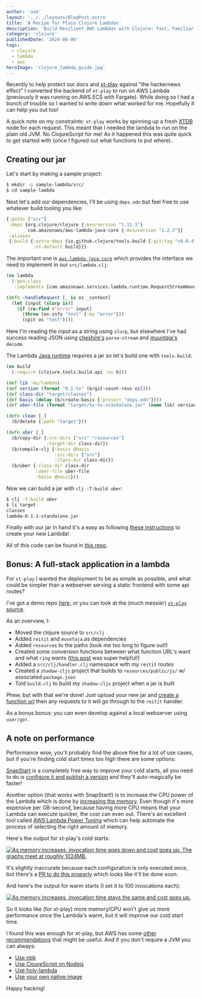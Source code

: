 ```yaml
---
author: 'osm'
layout: '../../layouts/BlogPost.astro'
title: 'A Recipe for Plain Clojure Lambdas'
description: 'Build Resilient AWS Lambdas with Clojure: Fast, Familiar, and Simple Setup'
category: 'clojure'
publishedDate: '2024-06-06'
tags:
  - clojure
  - lambda
  - aws
heroImage: 'clojure_lambda_guide.jpg'
---
```



Recently to help protect our docs and [xt-play](https://play.xtdb.com) against
"the hackernews effect" I converted the backend of `xt-play` to run on AWS
Lambda (previously it was running on AWS ECS with Fargate). While doing so I
had a bunch of trouble so I wanted to write down what worked for me. Hopefully
it can help you out too!

A quick note on my constraints: `xt-play` works by spinning up a fresh [XTDB](https://xtdb.com)
node for each request. This meant that I needed the lambda to run on the plain
old JVM. No ClojureScript for me! As it happened this was quite quick to get
started with (once I figured out what functions to put where).



## Creating our jar

Let's start by making a sample project:

```sh
$ mkdir -p sample-lambda/src/
$ cd sample-lambda
```

Next let's add our dependencies, I'll be using `deps.edn` but feel free to use
whatever build tooling you like:
```clojure
{:paths ["src"]
 :deps {org.clojure/clojure {:mvn/version "1.11.1"}
        com.amazonaws/aws-lambda-java-core {:mvn/version "1.2.3"}}
 :aliases
 {:build {:extra-deps {io.github.clojure/tools.build {:git/tag "v0.8.4" :git/sha "8c3cd69"}}
          :ns-default build}}}
```

The important one is [`aws-lambda-java-core`](https://mvnrepository.com/artifact/com.amazonaws/aws-lambda-java-core)
which provides the interface we need to implement in our `src/lambda.clj`:
```clojure
(ns lambda
  (:gen-class
   :implements [com.amazonaws.services.lambda.runtime.RequestStreamHandler]))

(defn -handleRequest [_ is os _context]
  (let [input (slurp is)]
    (if (re-find #"error" input)
      (throw (ex-info "test" {:my "error"}))
      (spit os "test"))))
```

Here I'm reading the input as a string using `slurp`, but elsewhere I've had
success reading JSON using [cheshire's](https://github.com/dakrone/cheshire)
`parse-stream` and [muuntaja's](https://github.com/metosin/muuntaja) `decode`.

The Lambda [Java runtime](https://docs.aws.amazon.com/lambda/latest/dg/lambda-java.html)
requires a jar so let's build one with `tools.build`:
```clojure
(ns build
  (:require [clojure.tools.build.api :as b]))

(def lib 'my/lambda)
(def version (format "0.1.%s" (b/git-count-revs nil)))
(def class-dir "target/classes")
(def basis (delay (b/create-basis {:project "deps.edn"})))
(def uber-file (format "target/%s-%s-standalone.jar" (name lib) version))

(defn clean [_]
  (b/delete {:path "target"}))

(defn uber [_]
  (b/copy-dir {:src-dirs ["src" "resources"]
               :target-dir class-dir})
  (b/compile-clj {:basis @basis
                  :src-dirs ["src"]
                  :class-dir class-dir})
  (b/uber {:class-dir class-dir
           :uber-file uber-file
           :basis @basis}))
```

Now we can build a jar with `clj -T:build uber`:

```sh
$ clj -T:build uber
$ ls target
classes
lambda-0.1.1-standalone.jar
```

Finally with our jar in hand it's a easy as following [these instructions](https://docs.aws.amazon.com/lambda/latest/dg/java-package.html#java-package-console)
to create your new Lambda!

All of this code can be found in [this repo](https://github.com/juxt/plain-clojure-lambda).



## Bonus: A full-stack application in a lambda

For `xt-play` I wanted the deployment to be as simple as possible, and what could
be simpler than a webserver serving a static frontend with some api routes?

I've got a demo repo [here](https://github.com/juxt/plain-clojure-lambda/tree/reitit-function-url),
or you can look at the (much messier) [`xt-play` source](https://github.com/xtdb/xt-fiddle/tree/4257436e744838c714be33c28ec053875e3fae83).

As an overview, I:
- Moved the clojure source to `src/clj`
- Added `reitit` and `muuntaja` as dependencies
- Added `resources` to the paths (took me too long to figure out!)
- Created some conversion functions between what function URL's want and what `ring` wants ([this post](https://sideshowcoder.com/2018/05/11/clojure-ring-api-gateway-lambda/) was super helpful!)
- Added a `src/clj/handler.clj` namespace with my `reitit` routes
- Created a `shadow-cljs` project that builds to `resources/public/js/` w/ associated `package.json`
- Told `build.clj` to build my `shadow-cljs` project when a jar is built

Phew, but with that we're done!
Just upload your new jar and [create a function url](https://docs.aws.amazon.com/lambda/latest/dg/urls-configuration.html#create-url-console)
then any requests to it will go through to the `reitit` handler.

As a bonus bonus: you can even develop against a local webserver using `user/go!`.



## A note on performance

Performance wise, you'll probably find the above fine for a lot of use cases,
but if you're finding cold start times too high there are some options:

[SnapStart](https://docs.aws.amazon.com/lambda/latest/dg/snapstart.html)
is a completely free way to improve your cold starts, all you need to do is
[configure it and publish a version](https://docs.aws.amazon.com/lambda/latest/dg/snapstart-activate.html)
and they'll auto-magically be faster!

Another option (that works with SnapStart!) is to increase the CPU power of the
Lambda which is done by [increasing the memory](https://docs.aws.amazon.com/lambda/latest/operatorguide/computing-power.html).
Even though it's more expensive per GB-second, because having more CPU means
that your Lambda can execute quicker, the cost can even out. There's an
excellent tool called [AWS Lambda Power Tuning](https://docs.aws.amazon.com/lambda/latest/operatorguide/profile-functions.html)
which can help automate the process of selecting the right amount of memory.

Here's the output for xt-play's cold starts:


<a target="_blank" href="https://lambda-power-tuning.show/#AAEAAgAEAAYACMAL;AKCARQCA00QA4IxEAMCIRAAAJUQAwGpE;+wORN4NzbjeZ0543jEPnN5kGujfSXEI4">
  <Image alt='As memory increases, invocation time goes down and cost goes up. The graphs meet at roughly 1024MB.' src={cold} />
</a>

It's slightly inaccurate because each configuration is only executed once, but
there's a [PR to do this properly](https://github.com/alexcasalboni/aws-lambda-power-tuning/pull/206)
which looks like it'll be done soon.

And here's the output for warm starts (I set it to 100 invocations each):


<a target="_blank" href="https://lambda-power-tuning.show/#AAEAAgAEAAYACMAL;AABAQImIWEBVVWVAAABQQHd3V0C8u1tA;Y3dYMpdPEDOXT5AzY3fYM5dPEDTm9FM0">
  <Image alt='As memory increases, invocation time stays the same and cost goes up.' src={warm} />
</a>

So it looks like (for xt-play) more memory/CPU won't give us more performance
once the Lambda's warm, but it will improve our cold start time.

I found this was enough for xt-play, but AWS has some [other recommendations](https://docs.aws.amazon.com/lambda/latest/operatorguide/perf-optimize.html)
that might be useful. And if you don't require a JVM you can always:
- [Use nbb](https://www.juxt.pro/blog/nbb-lambda/)
- [Use CloureScript on Nodejs](http://www.cesarolea.com/posts/writing-aws-lambdas-with-shadow-cljs/)
- [Use holy-lambda](https://github.com/FieryCod/holy-lambda)
- [Use your own native image](https://github.com/cnuernber/cljs-lambda-gateway-example)

Happy hacking!
